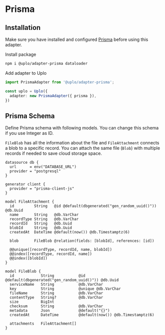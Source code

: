 # Prisma

## Installation

Make sure you have installed and configured [Prisma](https://www.prisma.io)
before using this adapter.

Install package

```sh npm2yarn
npm i @uplo/adapter-prisma dataloader
```

Add adapter to Uplo

```ts
import PrismaAdapter from '@uplo/adapter-prisma';

const uplo = Uplo({
  adapter: new PrismaAdapter({ prisma }),
})
```

## Prisma Schema

Define Prisma schema with following models. You can change this schema if you
use Integer as ID.

`FileBlob` has all the information about the file and `FileAttachment` connects
a blob to a specific record. You can attach the same file (`Blob`) with
multiple records if needed to save cloud storage space.

```prisma
datasource db {
  url      = env("DATABASE_URL")
  provider = "postgresql"
}

generator client {
  provider = "prisma-client-js"
}

model FileAttachment {
  id         String   @id @default(dbgenerated("gen_random_uuid()")) @db.Uuid
  name       String   @db.VarChar
  recordType String   @db.VarChar
  recordId   String   @db.Uuid
  blobId     String   @db.Uuid
  createdAt  DateTime @default(now()) @db.Timestamptz(6)

  blob       FileBlob @relation(fields: [blobId], references: [id])

  @@unique([recordType, recordId, name, blobId])
  @@index([recordType, recordId, name])
  @@index([blobId])
}

model FileBlob {
  id            String           @id @default(dbgenerated("gen_random_uuid()")) @db.Uuid
  serviceName   String           @db.VarChar
  key           String           @unique @db.VarChar
  fileName      String           @db.VarChar
  contentType   String?          @db.VarChar
  size          BigInt
  checksum      String           @db.VarChar
  metadata      Json             @default("{}")
  createdAt     DateTime         @default(now()) @db.Timestamptz(6)

  attachments   FileAttachment[]
}
```

